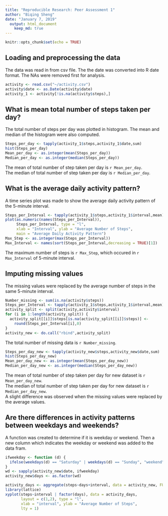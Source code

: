 ```yaml
---
title: "Reproducible Research: Peer Assessment 1"
author: "Biqing Sheng"
date: "January 7, 2019"
  output: html_document
    keep_md: true
---
```


```r
knitr::opts_chunk$set(echo = TRUE)
```

## Loading and preprocessing the data
The data was read in from csv file. The the date was converted into R date format.
The NAs were removed first for analysis.
```r
activity <- read.csv("~/activity.csv")
activity$date <- as.Date(activity$date)
activity_1 <- activity[!is.na(activity$steps),]
```


## What is mean total number of steps taken per day?
The total number of steps per day was plotted in histogram. The mean and median of the histogram were also computed.
```r
Steps_per_day <- tapply(activity_1$steps,activity_1$date,sum)
hist(Steps_per_day)
Mean_per_day <- as.integer(mean(Steps_per_day))
Median_per_day <- as.integer(median(Steps_per_day))
```
The mean of total number of step taken per day is `r Mean_per_day`.   
The median of total number of step taken per day is `r Median_per_day`.


## What is the average daily activity pattern?
A time series plot was made to show the average daily activity pattern of the 5-minute interval.
```r
Steps_per_Interval <- tapply(activity_1$steps,activity_1$interval,mean)
plot(as.numeric(names(Steps_per_Interval)), 
     Steps_per_Interval, type = "l", 
     xlab = "Interval", ylab = "Average Number of Steps", 
     main = "Average Daily Activity Pattern")
Max_Step <- as.integer(max(Steps_per_Interval))
Max_Interval <- names(sort(Steps_per_Interval,decreasing = TRUE)[1])
```
The maximum number of steps is `r Max_Step`, which occured in `r Max_Interval` of 5-minute interval.


## Imputing missing values
The missing values were replaced by the average number of steps in the same 5-minute interval.
```r
Number_missing <- sum(is.na(activity$steps))
Steps_per_Interval <- tapply(activity_1$steps,activity_1$interval,mean)
activity_split <- split(activity,activity$interval)
for (i in 1:length(activity_split)) {
  activity_split[[i]]$steps[is.na(activity_split[[i]]$steps)] <- 
    round(Steps_per_Interval[i],0)
}
activity_new <- do.call("rbind",activity_split)
```
The total number of missing data is `r Number_missing`.

```r
Steps_per_day_new <- tapply(activity_new$steps,activity_new$date,sum)
hist(Steps_per_day_new)
Mean_per_day_new <- as.integer(mean(Steps_per_day_new))
Median_per_day_new <- as.integer(median(Steps_per_day_new))
```
The mean of total number of step taken per day for new dataset is `r Mean_per_day_new`.   
The median of total number of step taken per day for new dataset is `r Median_per_day_new`.  
A slight difference was observed when the missing values were replaced by the average values.

## Are there differences in activity patterns between weekdays and weekends?
A function was created to determine if it is weekday or weekend. Then a new column which indicates the weekday or weekend was added to the data fram.
```r
ifweekday <- function (d) {
  ifelse(weekdays(d) == "Saturday" | weekdays(d) == "Sunday", "weekend", "weekday")
}
wd <- sapply(activity_new$date, ifweekday)
activity_new$days <- as.factor(wd)

activity_days <- aggregate(steps~days+interval, data = activity_new, FUN = mean)
library(lattice)
xyplot(steps~interval | factor(days), data = activity_days,
       layout = c(1,2), type = "l",
       xlab = "interval", ylab = "Average Number of Steps",
       lty = 1)
```
